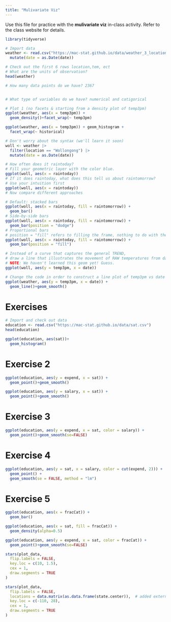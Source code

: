 ```yaml
---
title: "Mulivariate Viz"
---
```


Use this file for practice with the **mulivariate viz** in-class activity.  Refer to the class website for details.

```r
library(tidyverse)

# Import data
weather <- read.csv("https://mac-stat.github.io/data/weather_3_locations.csv") |> 
  mutate(date = as.Date(date))  

# Check out the first 6 rows location,tem, ect
# What are the units of observation?
head(weather)

# How many data points do we have? 2367


# What type of variables do we have? numerical and catigorical
```

```r
# Plot 1 (no facets & starting from a density plot of temp3pm)
ggplot(weather, aes(x = temp3pm)) + 
  geom_density()+facet_wrap(~ temp3pm)
```

```r
ggplot(weather, aes(x = temp3pm)) + geom_histogram +
  facet_wrap(~ historical)
```

```r
# Don't worry about the syntax (we'll learn it soon)
woll <- weather |>
  filter(location == "Wollongong") |> 
  mutate(date = as.Date(date))  
```

```r
# How often does it raintoday?
# Fill your geometric layer with the color blue.
ggplot(woll, aes(x = raintoday))
# If it does raintoday, what does this tell us about raintomorrow?
# Use your intuition first
ggplot(woll, aes(x = raintoday))
# Now compare different approaches

# Default: stacked bars
ggplot(woll, aes(x = raintoday, fill = raintomorrow)) + 
  geom_bar()
# Side-by-side bars
ggplot(woll, aes(x = raintoday, fill = raintomorrow)) + 
  geom_bar(position = "dodge")
# Proportional bars
# position = "fill" refers to filling the frame, nothing to do with the color-related fill
ggplot(woll, aes(x = raintoday, fill = raintomorrow)) + 
  geom_bar(position = "fill")
```
```r
# Instead of a curve that captures the general TREND,
# draw a line that illustrates the movement of RAW temperatures from day to day
# NOTE: We haven't learned this geom yet! Guess.
ggplot(woll, aes(y = temp3pm, x = date))
```


```r
# Change the code in order to construct a line plot of temp3pm vs date for each separate location (no points!)
ggplot(weather, aes(y = temp3pm, x = date)) + 
  geom_line()+geom_smooth()
```

# Exercises
```r
# Import and check out data
education <- read.csv("https://mac-stat.github.io/data/sat.csv")
head(education)
```

```r
ggplot(education, aes(sat))+
  geom_histogram()
```

# Exercise 2

```r
ggplot(education, aes(y = expend, x = sat)) +
  geom_point()+geom_smooth()
```

```r
ggplot(education, aes(y = salary, x = sat)) +
  geom_point()+geom_smooth()
```

# Exercise 3

```r
ggplot(education, aes(y = expend, x = sat, color = salary)) +
  geom_point()+geom_smooth(se=FALSE) 
```

# Exercise 4
```r
ggplot(education, aes(y = sat, x = salary, color = cut(expend, 2))) + 
  geom_point() + 
  geom_smooth(se = FALSE, method = "lm")
```

# Exercise 5

```r
ggplot(education, aes(x = fracCat)) +
  geom_bar()
```

```r
ggplot(education, aes(x = sat, fill = fracCat)) +
  geom_density(alpha=0.5)
```

```r
ggplot(education, aes(y = expend, x = sat, color = fracCat)) +
  geom_point()+geom_smooth(se=FALSE) 
```

```r
stars(plot_data,
  flip.labels = FALSE,
  key.loc = c(10, 1.5),
  cex = 1, 
  draw.segments = TRUE
)
```
```r
stars(plot_data,
  flip.labels = FALSE,
  locations = data.matrix(as.data.frame(state.center)),  # added external data to arrange by geo location
  key.loc = c(-110, 28),
  cex = 1, 
  draw.segments = TRUE
)
```

